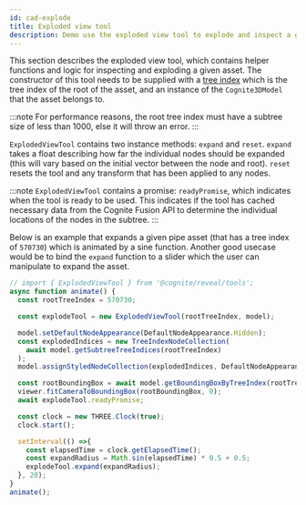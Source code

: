 ```yaml
---
id: cad-explode
title: Exploded view tool
description: Demo use the exploded view tool to explode and inspect a given node subtree.
---
```



This section describes the exploded view tool, which contains helper functions and logic for inspecting and exploding a given asset.
The constructor of this tool needs to be supplied with a [tree index](../concepts.md) which is the tree index of the root of the asset, and an instance of the `Cognite3DModel` that the asset belongs to.

:::note
For performance reasons, the root tree index must have a subtree size of less than 1000, else it will throw an error.
:::

<DemoWrapper />

`ExplodedViewTool` contains two instance methods: `expand` and `reset`.
`expand` takes a float describing how far the individual nodes should be expanded (this will vary based on the initial vector between the node and root).
`reset` resets the tool and any transform that has been applied to any nodes.

:::note
`ExplodedViewTool` contains a promise: `readyPromise`, which indicates when the tool is ready to be used.
This indicates if the tool has cached necessary data from the Cognite Fusion API to determine the individual locations of the nodes in the subtree.
:::

Below is an example that expands a given pipe asset (that has a tree index of `570730`) which is animated by a sine function.
Another good usecase would be to bind the `expand` function to a slider which the user can manipulate to expand the asset.


```jsx runnable
// import { ExplodedViewTool } from '@cognite/reveal/tools';
async function animate() {
  const rootTreeIndex = 570730;

  const explodeTool = new ExplodedViewTool(rootTreeIndex, model);

  model.setDefaultNodeAppearance(DefaultNodeAppearance.Hidden);
  const explodedIndices = new TreeIndexNodeCollection(
    await model.getSubtreeTreeIndices(rootTreeIndex)
  );
  model.assignStyledNodeCollection(explodedIndices, DefaultNodeAppearance.Default);

  const rootBoundingBox = await model.getBoundingBoxByTreeIndex(rootTreeIndex);
  viewer.fitCameraToBoundingBox(rootBoundingBox, 0);
  await explodeTool.readyPromise;

  const clock = new THREE.Clock(true);
  clock.start();

  setInterval(() =>{
    const elapsedTime = clock.getElapsedTime();
    const expandRadius = Math.sin(elapsedTime) * 0.5 + 0.5;
    explodeTool.expand(expandRadius);
  }, 20);
}
animate();
```
